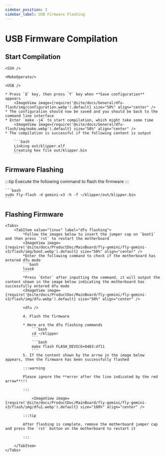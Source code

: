 ```yaml
---
sidebar_position: 3
sidebar_label: USB Firmware Flashing
---
```




# USB Firmware Compilation

## Start Compilation

    <SSH />

    <MakeOperate/>

    <USB />

    * Press `Q` key, then press `Y` key when **Save configuration** appears
        <ImageView image={require('@site/docs/General/dfu-flash/img/configuration.webp').default} size="50%" align="center" />
    * The configuration should now be saved and you should be back to the command line interface
    * Enter `make -j4` to start compilation, which might take some time
        <ImageView image={require('@site/docs/General/dfu-flash/img/make.webp').default} size="50%" align="center" />
    * The compilation is successful if the following content is output

        ```bash
        Linking out/klipper.elf
        Creating hex file out/klipper.bin
        ```

## Firmware Flashing

:::tip
Execute the following command to flash the firmware
:::

    ```bash
    sudo fly-flash -d gemini-v3 -h -f ~/klipper/out/klipper.bin
    ```

## Flashing Firmware
    <Tabs>
        <TabItem value="linux" label="dfu flashing">
            *Follow the images below to insert the jumper cap on `boot1` and then press `rst` to restart the motherboard
            <ImageView image={require('@site/docs/ProductDoc/MainBoard/fly-gemini/fly-gemini-v3/flash/img/boot.webp').default} size="50%" align="center" />
            *Enter the following command to check if the motherboard has entered dfu mode
            ```bash
            lsusb
            ```
            *Press `Enter` after inputting the command, it will output the content shown in the image below indicating the motherboard has successfully entered dfu mode
            <ImageView image={require('@site/docs/ProductDoc/MainBoard/fly-gemini/fly-gemini-v3/flash/img/dfu.webp').default} size="50%" align="center" />
           
            <dfu />

            4. Flash the firmware

            * Here are the dfu flashing commands
                ```bash
                cd ~/klipper
                ```
                ```bash
                make flash FLASH_DEVICE=0483:df11
                ```
            5. If the content shown by the arrow in the image below appears, then the firmware has been successfully flashed

            :::warning

            Please ignore the **error after the line indicated by the red arrow**!!!

            :::

                <ImageView image={require('@site/docs/ProductDoc/MainBoard/fly-gemini/fly-gemini-v3/flash/img/dfu1.webp').default} size="100%" align="center" />

            :::tip

            After flashing is complete, remove the motherboard jumper cap and press the `rst` button on the motherboard to restart it

            :::

        </TabItem>
    </Tabs>